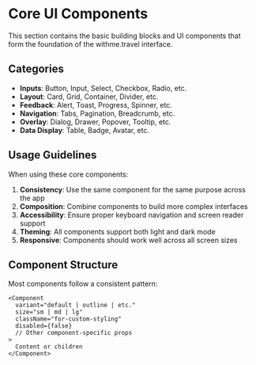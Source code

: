 
<Meta title="Core UI/Index" />

# Core UI Components

This section contains the basic building blocks and UI components that form the foundation of the withme.travel interface.

## Categories

- **Inputs**: Button, Input, Select, Checkbox, Radio, etc.
- **Layout**: Card, Grid, Container, Divider, etc.
- **Feedback**: Alert, Toast, Progress, Spinner, etc.
- **Navigation**: Tabs, Pagination, Breadcrumb, etc.
- **Overlay**: Dialog, Drawer, Popover, Tooltip, etc.
- **Data Display**: Table, Badge, Avatar, etc.

## Usage Guidelines

When using these core components:

1. **Consistency**: Use the same component for the same purpose across the app
2. **Composition**: Combine components to build more complex interfaces
3. **Accessibility**: Ensure proper keyboard navigation and screen reader support
4. **Theming**: All components support both light and dark mode
5. **Responsive**: Components should work well across all screen sizes

## Component Structure

Most components follow a consistent pattern:

```tsx
<Component
  variant="default | outline | etc."
  size="sm | md | lg"
  className="for-custom-styling"
  disabled={false}
  // Other component-specific props
>
  Content or children
</Component>
```
